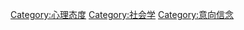{{Commonscat|Prejudice}}

[[Category:心理态度|Category:心理态度]]
[[Category:社会学|Category:社会学]]
[[Category:意向信念|Category:意向信念]]